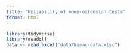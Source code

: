 ```yaml
---
title: "Reliability of knee-extension tests"
format: html
---
```



```r
library(tidyverse)
library(readxl)
data <- read_excel("data/humac-data.xlsx")
```


